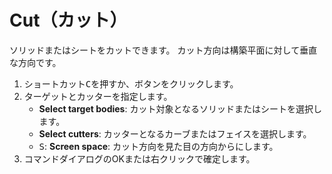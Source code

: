 
# Cut（カット）

<Reference shortcut="C" command="Cut" button="コマンドバー左" />

ソリッドまたはシートをカットできます。
<Callout type="info">カット方向は構築平面に対して垂直な方向です。</Callout>

1. ショートカット<kbd>C</kbd>を押すか、ボタンをクリックします。
2. ターゲットとカッターを指定します。
   - **Select target bodies**: カット対象となるソリッドまたはシートを選択します。
   - **Select cutters**: カッターとなるカーブまたはフェイスを選択します。
   - <kbd>S</kbd>: **Screen space**: カット方向を見た目の方向からにします。
3. コマンドダイアログのOKまたは右クリックで確定します。



